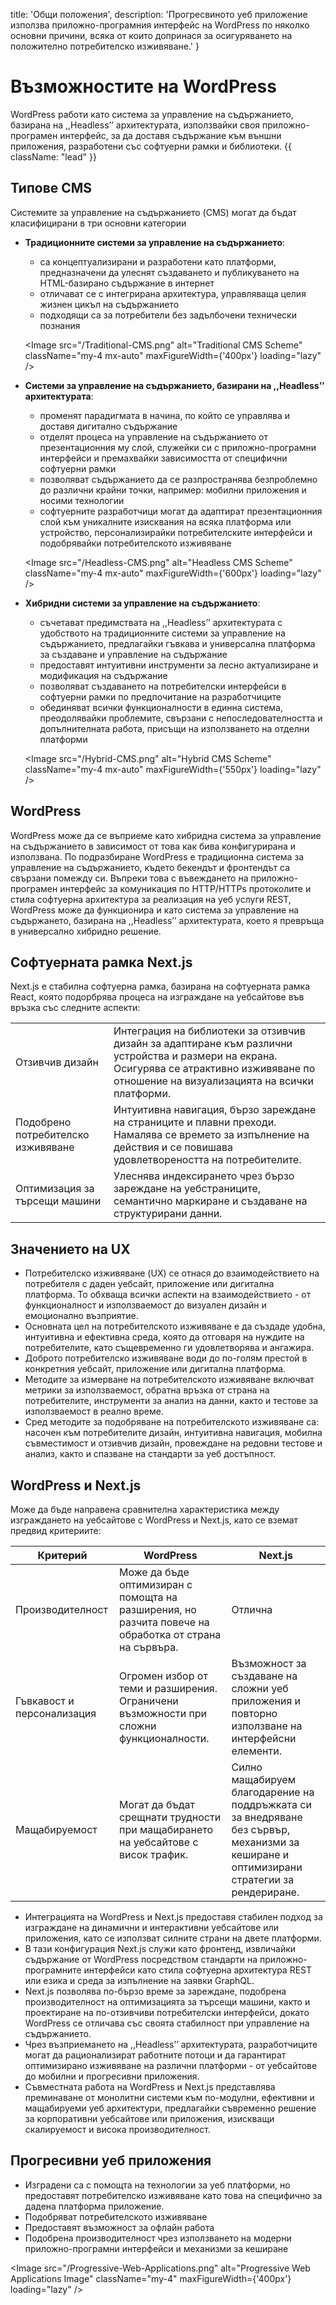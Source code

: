 
  title: 'Общи положения',
  description: 'Прогресвиното уеб приложение използва приложно-програмния интерфейс на WordPress по няколко основни причини, всяка от които допринася за осигуряването на положително потребителско изживяване.'
}

<HeroPattern />

# Възможностите на WordPress

WordPress работи като система за управление на съдържанието, базирана на ,,Headless’’ архитектурата, използвайки своя приложно-програмен интерфейс, 
за да доставя съдържание към външни приложения, разработени със софтуерни рамки и библиотеки. {{ className: "lead" }}

## Типове CMS

Системите за управление на съдържанието (CMS) могат да бъдат класифицирани в три основни категории

- **Традиционните системи за управление на съдържанието**:
  - са концептуализирани и разработени като платформи, предназначени да улеснят създаването и публикуването на HTML-базирано съдържание в интернет
  - отличават се с интегрирана архитектура, управляваща целия жизнен цикъл на съдържанието
  - подходящи са за потребители без задълбочени технически познания

  <Image 
    src="/Traditional-CMS.png" 
    alt="Traditional CMS Scheme"
    className="my-4 mx-auto"
    maxFigureWidth={'400px'}
    loading="lazy" 
  />

- **Системи за управление на съдържанието, базирани на ,,Headless’’ архитектурата**:
  - променят парадигмата в начина, по който се управлява и доставя дигитално съдържание
  - отделят процеса на управление на съдържанието от презентационния му слой, служейки си с приложно-програмни интерфейси и премахвайки зависимостта от специфични софтуерни рамки
  - позволяват съдържанието да се разпространява безпроблемно до различни крайни точки, например: мобилни приложения и носими технологии
  - софтуерните разработчици могат да адаптират презентационния слой към уникалните изисквания на всяка платформа или устройство, персонализирайки потребителските интерфейси и подобрявайки потребителското изживяване

  <Image 
    src="/Headless-CMS.png" 
    alt="Headless CMS Scheme"
    className="my-4 mx-auto"
    maxFigureWidth={'600px'}
    loading="lazy" 
  />

- **Хибридни системи за управление на съдържанието**:
  - съчетават предимствата на ,,Headless’’ архитектурата с удобството на традиционните системи за управление на съдържанието, предлагайки гъвкава и универсална платформа за създаване и управление на съдържание
  - предоставят интуитивни инструменти за лесно актуализиране и модификация на съдържание
  - позволяват създаването на потребителски интерфейси в софтуерни рамки по предпочитание на разработчиците
  - обединяват всички функционалности в единна система, преодолявайки проблемите, свързани с непоследователността и допълнителната работа, присъщи на използването на отделни платформи

  <Image 
    src="/Hybrid-CMS.png" 
    alt="Hybrid CMS Scheme"
    className="my-4 mx-auto"
    maxFigureWidth={'550px'}
    loading="lazy" 
  />

## WordPress

WordPress може да се въприеме като хибридна система за управление на съдържанието в зависимост от това как бива конфигурирана и използвана. По подразбиране WordPress е традиционна система за управление на съдържанието, където бекендът и фронтендът са свързани помежду си. Въпреки това с въвеждането на приложно-програмен интерфейс за комуникация по HTTP/HTTPs протоколите и стила софтуерна архитектура за реализация на уеб услуги REST, WordPress може да функционира и като система за управление на съдържането, базирана на ,,Headless’’ архитектурата, което я превръща в универсално хибридно решение.

## Софтуерната рамка Next.js

Next.js е стабилна софтуерна рамка, базирана на софтуерната рамка React, която подорбрява процеса на изграждане на уебсайтове във връзка със следните аспекти:

<TABLE striped={false}>
  <TBODY>
    <TR>
      <TD>Отзивчив дизайн</TD>
      <TD>Интеграция на библиотеки за отзивчив дизайн за адаптиране към различни устройства и размери на екрана. Осигурява се атрактивно изживяване по отношение на визуализацията на всички платформи.</TD>
    </TR>
    <TR>
      <TD>Подобрено потребителско изживяване</TD>
      <TD>Интуитивна навигация, бързо зареждане на страниците и плавни преходи. Намалява се времето за изпълнение на действия и се повишава удовлетвореността на потребителите.</TD>
    </TR>
    <TR>
      <TD>Оптимизация за търсещи машини</TD>
      <TD>Улеснява индексирането чрез бързо зареждане на уебстраниците, семантично маркиране и създаване на структурирани данни.</TD>
    </TR>
  </TBODY>
</TABLE>

## Значението на UX

- Потребителско изживяване (UX) се отнася до взаимодействието на потребителя с даден уебсайт, приложение или дигитална платформа. То обхваща всички аспекти на взаимодействието - от функционалност и използваемост до визуален дизайн и емоционално възприятие. 
- Основната цел на потребителското изживяване е да създаде удобна, интуитивна и ефективна среда, която да отговаря на нуждите на потребителите, като същевременно ги удовлетворява и ангажира.
- Доброто потребителско изживяване води до по-голям престой в конкретния уебсайт, приложение или дигитална платформа.
- Методите за измерване на потребителското изживяване включват метрики за използваемост, обратна връзка от страна на потребителите, инструменти за анализ на данни, както и тестове за използваемост в реално време.
- Сред методите за подобряване на потребителското изживяване са: насочен към потребителите дизайн, интуитивна навигация, мобилна съвместимост и отзивчив дизайн, провеждане на редовни тестове и анализ, както и спазване на стандарти за уеб достъпност.

## WordPress и Next.js

Може да бъде направена сравнителна характеристика между изграждането на уебсайтове с WordPress и Next.js, като се вземат предвид критериите:

<TABLE>
  <THEAD>
    <TR>
      <TH>Критерий</TH>
      <TH>WordPress</TH>
      <TH>Next.js</TH>
    </TR>
  </THEAD>
  <TBODY>
    <TR>
      <TD>Производителност</TD>
      <TD>Може да бъде оптимизиран с помощта на разширения, но разчита повече на обработка от страна на сървъра.</TD>
      <TD>Отлична</TD>
    </TR>
    <TR>
      <TD>Гъвкавост и персонализация</TD>
      <TD>Огромен избор от теми и разширения. Ограничени възможности при сложни функционалности.</TD>
      <TD>Възможност за създаване на сложни уеб приложения и повторно използване на интерфейсни елементи.</TD>
    </TR>
    <TR>
      <TD>Мащабируемост</TD>
      <TD>Могат да бъдат срещнати трудности при мащабирането на уебсайтове с висок трафик.</TD>
      <TD>Силно мащабируем благодарение на поддръжката си за внедряване без сървър, механизми за кеширане и оптимизирани стратегии за рендериране.</TD>
    </TR>
  </TBODY>
</TABLE>

- Интеграцията на WordPress и Next.js предоставя стабилен подход за изграждане на динамични и интерактивни уебсайтове или приложения, като се използват силните страни на двете платформи. 
- В тази конфигурация Next.js служи като фронтенд, извличайки съдържание от WordPress посредством стандарти на приложно-програмните интерфейси като стила софтуерна архитектура REST или езика и среда за изпълнение на заявки GraphQL.
- Next.js позволява по-бързо време за зареждане, подобрена производителност на оптимизацията за търсещи машини, както и проектиране на по-отзивчиви потребителски интерфейси, докато WordPress се отличава със своята стабилност при управление на съдържанието. 
- Чрез възприемането на ,,Headless’’ архитектурата, разработчиците могат да рационализират работните потоци и да гарантират оптимизирано изживяване на различни платформи - от уебсайтове до мобилни и прогресивни приложения. 
- Съвместната работа на WordPress и Next.js представлява преминаване от монолитни системи към по-модулни, ефективни и мащабируеми уеб архитектури, предлагайки съвременно решение за корпоративни уебсайтове или приложения, изискващи скалируемост и висока производителност.

## Прогресивни уеб приложения

- Изградени са с помощта на технологии за уеб платформи, но предоставят потребителско изживяване като това на специфично за дадена платформа приложение. 
- Подобряват потребителското изживяване
- Предоставят възможност за офлайн работа
- Подобрена производителност чрез използването на модерни приложно-програмни интерфейси и механизми за кеширане

<Image 
  src="/Progressive-Web-Applications.png" 
  alt="Progressive Web Applications Image"
  className="my-4"
  maxFigureWidth={'400px'}
  loading="lazy" 
/>
